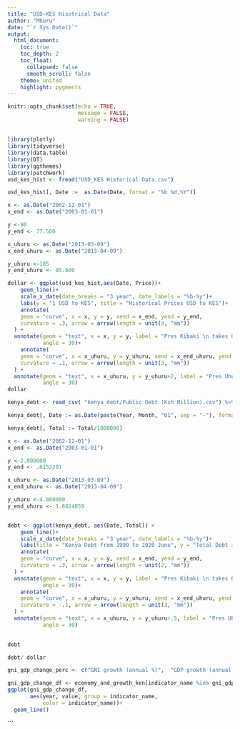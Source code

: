 ```yaml
---
title: "USD-KES Hisotrical Data"
author: "Mburu"
date: "`r Sys.Date()`"
output:
  html_document:
    toc: true
    toc_depth: 2
    toc_float:
      collapsed: false
      smooth_scroll: false
    theme: united
    highlight: pygments
---
```


```r
knitr::opts_chunk$set(echo = TRUE, 
                      message = FALSE, 
                      warning = FALSE)
```

##

```r
library(plotly)
library(tidyverse)
library(data.table)
library(DT)
library(ggthemes)
library(patchwork)
usd_kes_hist <- fread("USD_KES Historical Data.csv")
```

```r
usd_kes_hist[, Date :=  as.Date(Date, format = "%b %d,%Y")]
```


```r

x <- as.Date("2002-12-01")
x_end <- as.Date("2003-01-01")

y <-90
y_end <- 77.500

x_uhuru <- as.Date("2013-03-09")
x_end_uhuru <- as.Date("2013-04-09")

y_uhuru <-105
y_end_uhuru <- 85.600

dollar <- ggplot(usd_kes_hist,aes(Date, Price))+
    geom_line()+
    scale_x_date(date_breaks = "3 year", date_labels = "%b-%y")+
    labs(y = "1 USD to KES", title = "Historical Prices USD to KES")+
    annotate(
    geom = "curve", x = x, y = y, xend = x_end, yend = y_end, 
    curvature = .3, arrow = arrow(length = unit(3, "mm"))
  ) +
  annotate(geom = "text", x = x, y = y, label = "Pres Kibaki \n takes Office", hjust = "left",
           angle = 30)+
    annotate(
    geom = "curve", x = x_uhuru, y = y_uhuru, xend = x_end_uhuru, yend = y_end_uhuru, 
    curvature = .1, arrow = arrow(length = unit(3, "mm"))
  ) +
  annotate(geom = "text", x = x_uhuru, y = y_uhuru+2, label = "Pres Uhuru \n takes Office", hjust = "left",
           angle = 30)
dollar
```


```r


kenya_debt <- read_csv( "kenya_debt/Public Debt (Ksh Million).csv") %>% setDT()

kenya_debt[, Date := as.Date(paste(Year, Month, "01", sep = "-"), format = "%Y-%B-%d")]

kenya_debt[, Total := Total/1000000]
```


```r
x <- as.Date("2002-12-01")
x_end <- as.Date("2003-01-01")

y <-2.000000
y_end <- .6152281

x_uhuru <- as.Date("2013-03-09")
x_end_uhuru <- as.Date("2013-04-09")

y_uhuru <-4.000000
y_end_uhuru <- 1.8824059


debt <- ggplot(kenya_debt, aes(Date, Total)) +
    geom_line()+
    scale_x_date(date_breaks = "3 year", date_labels = "%b-%y")+
    labs(title = "Kenya Debt from 1999 to 2020 June", y = "Total Debt in Trillions(KES)")+
    annotate(
    geom = "curve", x = x, y = y, xend = x_end, yend = y_end, 
    curvature = .3, arrow = arrow(length = unit(2, "mm"))
  ) +
  annotate(geom = "text", x = x, y = y, label = "Pres Kibaki \n takes Office", hjust = "left",
           angle = 30)+
    annotate(
    geom = "curve", x = x_uhuru, y = y_uhuru, xend = x_end_uhuru, yend = y_end_uhuru, 
    curvature = -.1, arrow = arrow(length = unit(3, "mm"))
  ) +
  annotate(geom = "text", x = x_uhuru, y = y_uhuru+.5, label = "Pres Uhuru \n takes Office", hjust = "right",
           angle = 30)
 

debt
```



```r
debt/ dollar
```




```r

gni_gdp_change_perc <- c("GNI growth (annual %)",  "GDP growth (annual %)")

gni_gdp_change_df <- economy_and_growth_ken[indicator_name %in% gni_gdp_change_perc]
ggplot(gni_gdp_change_df,
       aes(year, value, group = indicator_name, 
           color = indicator_name))+
  geom_line()
```

```

